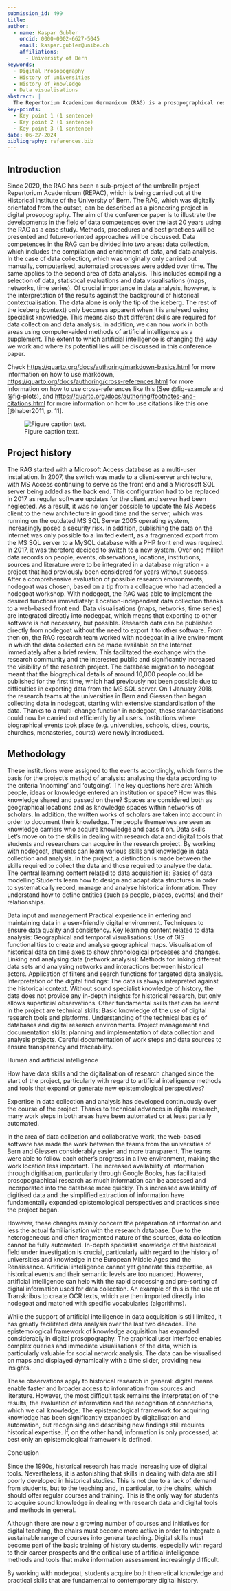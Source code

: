 ```yaml
---
submission_id: 499
title:
author:
  - name: Kaspar Gubler
    orcid: 0000-0002-6627-5045
    email: kaspar.gubler@unibe.ch
    affiliations:
      - University of Bern
keywords:
  - Digital Prosopography
  - History of universities
  - History of knowledge
  - Data visualisations
abstract: |
  The Repertorium Academicum Germanicum (RAG) is a prosopographical research project focussing on medieval scholars and their social influence in pre-modern Europe (1250-1550). The RAG database comprises around 62,000 scholars with 400,000 biographical data at 26,000 locations, taken from university registers and other university-related sources. The aim of the project is to create a prosopographical database for research into the influence of pre-modern European scholars. As a pioneering project in digital prosopography, the RAG is exemplary for the development of data competences in the last 20 years. The presentation will therefore highlight the methods, procedures, best practices and future approaches used to date. The data competences in RAG are divided into data collection and data analysis. Originally manual data collection is now supplemented by computer-aided procedures. Data analysis includes the selection of data, statistical evaluations and visualisations (maps, networks, time series), whereby the interpretation of the results and the historical contextualisation are of paramount importance. The use of artificial intelligence in both areas (collection and analysis) is also discussed, with a focus on its potential and transformative impact.
key-points:
  - Key point 1 (1 sentence)
  - Key point 2 (1 sentence)
  - Key point 3 (1 sentence)
date: 06-27-2024
bibliography: references.bib
---
```


## Introduction

Since 2020, the RAG has been a sub-project of the umbrella project Repertorium Academicum (REPAC), which is being carried out at the Historical Institute of the University of Bern. The RAG, which was digitally orientated from the outset, can be described as a pioneering project in digital prosopography. The aim of the conference paper is to illustrate the developments in the field of data competences over the last 20 years using the RAG as a case study. Methods, procedures and best practices will be presented and future-oriented approaches will be discussed. Data competences in the RAG can be divided into two areas: data collection, which includes the compilation and enrichment of data, and data analysis. In the case of data collection, which was originally only carried out manually, computerised, automated processes were added over time. The same applies to the second area of data analysis. This includes compiling a selection of data, statistical evaluations and data visualisations (maps, networks, time series). Of crucial importance in data analysis, however, is the interpretation of the results against the background of historical contextualisation. The data alone is only the tip of the iceberg. The rest of the iceberg (context) only becomes apparent when it is analysed using specialist knowledge. This means also that different skills are required for data collection and data analysis. In addition, we can now work in both areas using computer-aided methods of artificial intelligence as a supplement. The extent to which artificial intelligence is changing the way we work and where its potential lies will be discussed in this conference paper.

Check <https://quarto.org/docs/authoring/markdown-basics.html> for more information on how to use markdown, <https://quarto.org/docs/authoring/cross-references.html> for more information on how to use cross-references like this (See @fig-example and @fig-plots), and <https://quarto.org/docs/authoring/footnotes-and-citations.html> for more information on how to use citations like this one [@haber2011, p. 11].

::: {#fig-example}

![Figure caption text.](images/placeholder.png)

:::

## Project history

The RAG started with a Microsoft Access database as a multi-user installation. In 2007, the switch was made to a client-server architecture, with MS Access continuing to serve as the front end and a Microsoft SQL server being added as the back end. This configuration had to be replaced in 2017 as regular software updates for the client and server had been neglected. As a result, it was no longer possible to update the MS Access client to the new architecture in good time and the server, which was running on the outdated MS SQL Server 2005 operating system, increasingly posed a security risk. In addition, publishing the data on the internet was only possible to a limited extent, as a fragmented export from the MS SQL server to a MySQL database with a PHP front end was required.
In 2017, it was therefore decided to switch to a new system. Over one million data records on people, events, observations, locations, institutions, sources and literature were to be integrated in a database migration - a project that had previously been considered for years without success. After a comprehensive evaluation of possible research environments, nodegoat was chosen, based on a tip from a colleague who had attended a nodegoat workshop. With nodegoat, the RAG was able to implement the desired functions immediately:
Location-independent data collection thanks to a web-based front end.
Data visualisations (maps, networks, time series) are integrated directly into nodegoat, which means that exporting to other software is not necessary, but possible.
Research data can be published directly from nodegoat without the need to export it to other software.
From then on, the RAG research team worked with nodegoat in a live environment in which the data collected can be made available on the Internet immediately after a brief review. This facilitated the exchange with the research community and the interested public and significantly increased the visibility of the research project. The database migration to nodegoat meant that the biographical details of around 10,000 people could be published for the first time, which had previously not been possible due to difficulties in exporting data from the MS SQL server. On 1 January 2018, the research teams at the universities in Bern and Giessen then began collecting data in nodegoat, starting with extensive standardisation of the data. Thanks to a multi-change function in nodegoat, these standardisations could now be carried out efficiently by all users. Institutions where biographical events took place (e.g. universities, schools, cities, courts, churches, monasteries, courts) were newly introduced.


## Methodology

These institutions were assigned to the events accordingly, which forms the basis for the project's method of analysis: analysing the data according to the criteria 'incoming' and 'outgoing'. The key questions here are: Which people, ideas or knowledge entered an institution or space? How was this knowledge shared and passed on there? Spaces are considered both as geographical locations and as knowledge spaces within networks of scholars. In addition, the written works of scholars are taken into account in order to document their knowledge. The people themselves are seen as knowledge carriers who acquire knowledge and pass it on.
Data skills  
Let's move on to the skills in dealing with research data and digital tools that students and researchers can acquire in the research project. By working with nodegoat, students can learn various skills and knowledge in data collection and analysis. In the project, a distinction is made between the skills required to collect the data and those required to analyse the data. The central learning content related to data acquisition is: Basics of data modelling
Students learn how to design and adapt data structures in order to systematically record, manage and analyse historical information. They understand how to define entities (such as people, places, events) and their relationships.

Data input and management
Practical experience in entering and maintaining data in a user-friendly digital environment. Techniques to ensure data quality and consistency.
Key learning content related to data analysis:
Geographical and temporal visualisations: Use of GIS functionalities to create and analyse geographical maps. Visualisation of historical data on time axes to show chronological processes and changes.
Linking and analysing data (network analysis): Methods for linking different data sets and analysing networks and interactions between historical actors. Application of filters and search functions for targeted data analysis.
Interpretation of the digital findings: The data is always interpreted against the historical context. Without sound specialist knowledge of history, the data does not provide any in-depth insights for historical research, but only allows superficial observations.
Other fundamental skills that can be learnt in the project are technical skills: Basic knowledge of the use of digital research tools and platforms. Understanding of the technical basics of databases and digital research environments. Project management and documentation skills: planning and implementation of data collection and analysis projects. Careful documentation of work steps and data sources to ensure transparency and traceability.

Human and artificial intelligence

How have data skills and the digitalisation of research changed since the start of the project, particularly with regard to artificial intelligence methods and tools that expand or generate new epistemological perspectives?

Expertise in data collection and analysis has developed continuously over the course of the project. Thanks to technical advances in digital research, many work steps in both areas have been automated or at least partially automated.

In the area of data collection and collaborative work, the web-based software has made the work between the teams from the universities of Bern and Giessen considerably easier and more transparent. The teams were able to follow each other's progress in a live environment, making the work location less important. The increased availability of information through digitisation, particularly through Google Books, has facilitated prosopographical research as much information can be accessed and incorporated into the database more quickly. This increased availability of digitised data and the simplified extraction of information have fundamentally expanded epistemological perspectives and practices since the project began.


However, these changes mainly concern the preparation of information and less the actual familiarisation with the research database. Due to the heterogeneous and often fragmented nature of the sources, data collection cannot be fully automated. In-depth specialist knowledge of the historical field under investigation is crucial, particularly with regard to the history of universities and knowledge in the European Middle Ages and the Renaissance. Artificial intelligence cannot yet generate this expertise, as historical events and their semantic levels are too nuanced. However, artificial intelligence can help with the rapid processing and pre-sorting of digital information used for data collection. An example of this is the use of Transkribus to create OCR texts, which are then imported directly into nodegoat and matched with specific vocabularies (algorithms).

While the support of artificial intelligence in data acquisition is still limited, it has greatly facilitated data analysis over the last two decades. The epistemological framework of knowledge acquisition has expanded considerably in digital prosopography. The graphical user interface enables complex queries and immediate visualisations of the data, which is particularly valuable for social network analysis. The data can be visualised on maps and displayed dynamically with a time slider, providing new insights.

These observations apply to historical research in general: digital means enable faster and broader access to information from sources and literature. However, the most difficult task remains the interpretation of the results, the evaluation of information and the recognition of connections, which we call knowledge. The epistemological framework for acquiring knowledge has been significantly expanded by digitalisation and automation, but recognising and describing new findings still requires historical expertise. If, on the other hand, information is only processed, at best only an epistemological framework is defined.

Conclusion

Since the 1990s, historical research has made increasing use of digital tools. Nevertheless, it is astonishing that skills in dealing with data are still poorly developed in historical studies. This is not due to a lack of demand from students, but to the teaching and, in particular, to the chairs, which should offer regular courses and training. This is the only way for students to acquire sound knowledge in dealing with research data and digital tools and methods in general.

Although there are now a growing number of courses and initiatives for digital teaching, the chairs must become more active in order to integrate a sustainable range of courses into general teaching. Digital skills must become part of the basic training of history students, especially with regard to their career prospects and the critical use of artificial intelligence methods and tools that make information assessment increasingly difficult.

By working with nodegoat, students acquire both theoretical knowledge and practical skills that are fundamental to contemporary digital history.

